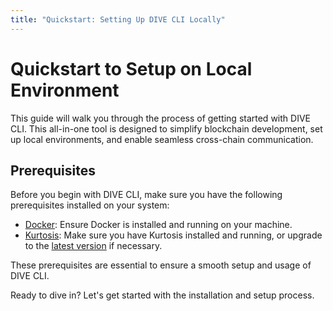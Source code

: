 ```yaml
---
title: "Quickstart: Setting Up DIVE CLI Locally"
---
```


# Quickstart to Setup on Local Environment

This guide will walk you through the process of getting started with DIVE CLI. This all-in-one tool is designed to simplify blockchain development, set up local environments, and enable seamless cross-chain communication.

## Prerequisites

Before you begin with DIVE CLI, make sure you have the following prerequisites installed on your system:

- [Docker](https://docs.kurtosis.com/install#i-install--start-docker): Ensure Docker is installed and running on your machine.
- [Kurtosis](https://docs.kurtosis.com/install#ii-install-the-cli): Make sure you have Kurtosis installed and running, or upgrade to the [latest version](https://docs.kurtosis.com/upgrade) if necessary.

These prerequisites are essential to ensure a smooth setup and usage of DIVE CLI.

Ready to dive in? Let's get started with the installation and setup process.
